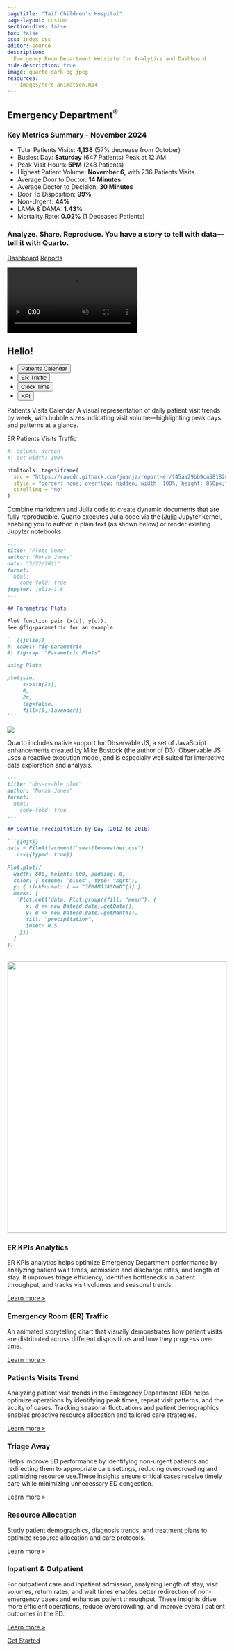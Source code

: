 ```yaml
---
pagetitle: "Taif Children's Hospital"
page-layout: custom
section-divs: false
toc: false
css: index.css
editor: source
description: 
  Emergency Room Department Websiste for Analytics and Dashboard
hide-description: true
image: quarto-dark-bg.jpeg
resources: 
  - images/hero_animation.mp4
---
```


::: {.hero-banner}


::: {.content-block}

::: {.hero-text}
# Emergency Department^[®]{.trademark}^ {.mt-1}

### Key Metrics Summary - November 2024

- Total Patients Visits: **4,138** (57% decrease from October)
- Busiest Day: **Saturday** (647 Patients) Peak at 12 AM
- Peak Visit Hours: **5PM** (248 Patients)
- Highest Patient Volume: **November 6**, with 236 Patients Visits.
- Average Door to Doctor: **14 Minutes**
- Average Doctor to Decision: **30 Minutes**
- Door To Disposition: **99%** 
- Non-Urgent: **44%**
- LAMA & DAMA: **1.43%**
- Mortality Rate: **0.02%** (1 Deceased Patients)

### Analyze. Share. Reproduce. You have a story to tell with data---tell it with Quarto.

::: {.hero-buttons}
[Dashboard](){.btn-action-primary .btn-action .btn .btn-success .btn-lg role="button"}
[Reports](){#btn-guide .btn-action .btn .btn-info .btn-lg role="button"}
::: 
:::

::: {.hero-animation}

<video autoplay muted playsinline loop>
<source src="images/hero_animation.mp4" type="video/mp4"/>
</video>
:::

:::


:::


::: {.hello-quarto .alt-background}
::: {.content-block}

::: {.hello-quarto-banner}
# Hello!  
<ul class="nav nav-pills" id="hello-quarto-tab" role="tablist">
  <li class="nav-item" role="presentation">
    <button class="nav-link active" id="python-tab" data-bs-toggle="tab" data-bs-target="#python" type="button" role="tab" aria-controls="python" aria-selected="true">Patients Calendar</button>
  </li>
  <li class="nav-item" role="presentation">
    <button class="nav-link" id="knitr-tab" data-bs-toggle="tab" data-bs-target="#knitr" type="button" role="tab" aria-controls="knitr" aria-selected="false">ER Traffic</button>
  </li>
  <li class="nav-item" role="presentation">
    <button class="nav-link" id="julia-tab" data-bs-toggle="tab" data-bs-target="#julia" type="button" role="tab" aria-controls="julia" aria-selected="false">Clock Time</button>
  </li>
  <li class="nav-item" role="presentation">
    <button class="nav-link" id="observable-tab" data-bs-toggle="tab" data-bs-target="#observable" type="button" role="tab" aria-controls="observable" aria-selected="false">KPI</button>
  </li>
</ul>
:::

<div class="tab-content" id="hello-quarto-tabcontent">

<div class="tab-pane fade  show active" id="python" role="tabpanel" aria-labelledby="python-tab">

Patients Visits Calendar A visual representation of daily patient visit trends by week, with bubble sizes indicating visit volume—highlighting peak days and patterns at a glance.

::: {.grid style="max-height: 512px;"}
::: {.g-col-12}

:::
:::





</div>

<div class="tab-pane fade" id="knitr" role="tabpanel" aria-labelledby="knitr-tab">

ER Patients Visits Traffic

::: {.grid}
::: {.g-col-12}

```r
#| column: screen
#| out-width: 100%

htmltools::tags$iframe(
  src = "https://rawcdn.githack.com/joanjz/report-er/f45aa29bb9ca58182c7f5efaebc212553b2e3052/interactive/patients_traffic.html",
  style = "border: none; overflow: hidden; width: 100%; height: 850px;",
  scrolling = "no"
)
```

:::
:::



</div>

<div class="tab-pane fade" id="julia" role="tabpanel" aria-labelledby="julia-tab">

Combine markdown and Julia code to create dynamic documents that are fully reproducible. Quarto executes Julia code via the [IJulia](https://github.com/JuliaLang/IJulia.jl) Jupyter kernel, enabling you to author in plain text (as shown below) or render existing Jupyter notebooks.

::: {.grid}
::: {.g-col-lg-6 .g-col-12}
````markdown
---
title: "Plots Demo"
author: "Norah Jones"
date: "5/22/2021"
format:
  html:
    code-fold: true
jupyter: julia-1.8
---

## Parametric Plots

Plot function pair (x(u), y(u)). 
See @fig-parametric for an example.

```{{julia}}
#| label: fig-parametric
#| fig-cap: "Parametric Plots"

using Plots

plot(sin, 
     x->sin(2x), 
     0, 
     2π, 
     leg=false, 
     fill=(0,:lavender))
```


````
:::

::: {.g-col-lg-6 .g-col-12}
![](images/hello-julia.png){.hello-output fig-alt="Example Plots Demo output with title, author, date published and main section on Parametric plots which contains text, a toggleable code field, and the output of the plot, with the caption Figure 1 Parametric Plots."}
:::
:::

</div>

<div class="tab-pane fade" id="observable" role="tabpanel" aria-labelledby="observable-tab">

Quarto includes native support for Observable JS, a set of JavaScript enhancements created by Mike Bostock (the author of D3). Observable JS uses a reactive execution model, and is especially well suited for interactive data exploration and analysis.



::: {.grid}
::: {.g-col-lg-6 .g-col-12}
````markdown
---
title: "observable plot"
author: "Norah Jones"
format: 
  html: 
    code-fold: true
---

## Seattle Precipitation by Day (2012 to 2016)

```{{ojs}}
data = FileAttachment("seattle-weather.csv")
  .csv({typed: true})
  
Plot.plot({
  width: 800, height: 500, padding: 0,
  color: { scheme: "blues", type: "sqrt"},
  y: { tickFormat: i => "JFMAMJJASOND"[i] },
  marks: [
    Plot.cell(data, Plot.group({fill: "mean"}, {
      x: d => new Date(d.date).getDate(),
      y: d => new Date(d.date).getMonth(),
      fill: "precipitation", 
      inset: 0.5
    }))
  ]
})
```
````
:::


::: {.g-col-lg-6 .g-col-12}
![](images/hello-observable.png){style="background-color: white; border: 1px solid #dee2e6; height: 625px;" fig-alt="Example output with title, author, and date. Below, the main section reads Seattle Precipitation by Day (2012 to 2016) with a toggleable section to show code and a heatmap of the precipitation by day."}
:::


:::

</div>

</div>



::: {.grid}


:::
:::
:::


::: {.content-block}
::: {.features}

::: {.feature}
### ER KPIs Analytics
ER KPIs analytics helps optimize Emergency Department performance by analyzing patient wait times, admission and discharge rates, and length of stay. It improves triage efficiency, identifies bottlenecks in patient throughput, and tracks visit volumes and seasonal trends.

::: {.learn-more}
[Learn more »]()
:::
:::

::: {.feature}
### Emergency Room (ER) Traffic
An animated storytelling chart that visually demonstrates how patient visits are distributed across different dispositions and how they progress over time.

::: {.learn-more}
[Learn more »]()
:::
:::

::: {.feature}
### Patients Visits Trend 
Analyzing patient visit trends in the Emergency Department (ED) helps optimize operations by identifying peak times, repeat visit patterns, and the acuity of cases. Tracking seasonal fluctuations and patient demographics enables proactive resource allocation and tailored care strategies.

::: {.learn-more}
[Learn more »]()
:::
:::

::: {.feature}
### Triage Away
Helps improve ED performance by identifying non-urgent patients and redirecting them to appropriate care settings, reducing overcrowding and optimizing resource use.These insights ensure critical cases receive timely care while minimizing unnecessary ED congestion.

::: {.learn-more}
[Learn more »]()
:::
:::

::: {.feature}
### Resource Allocation
Study patient demographics, diagnosis trends, and treatment plans to optimize resource allocation and care protocols.


::: {.learn-more}
[Learn more »]()
:::
:::

::: {.feature}
### Inpatient & Outpatient
For outpatient care and inpatient admission, analyzing length of stay, visit volumes, return rates, and wait times enables better redirection of non-emergency cases and enhances patient throughput. These insights drive more efficient operations, reduce overcrowding, and improve overall patient outcomes in the ED.

::: {.learn-more}
[Learn more »]()
:::
:::

:::
:::


::: {.get-started .alt-background}
::: {.content-block}

[Get Started](){.btn-action-primary  .btn-action .btn .btn-success .btn-lg role="button" style="margin-top: 1em;"}

:::
:::